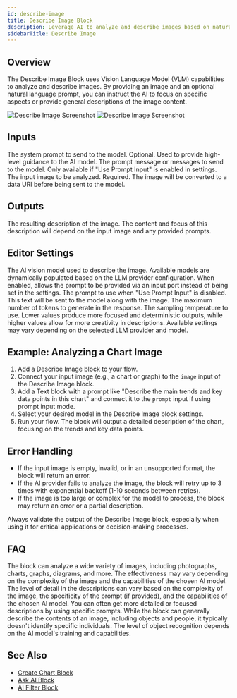 ```yaml
---
id: describe-image
title: Describe Image Block
description: Leverage AI to analyze and describe images based on natural language prompts
sidebarTitle: Describe Image
---
```


## Overview

The Describe Image Block uses Vision Language Model (VLM) capabilities to analyze and describe images. By providing an image and an optional natural language prompt, you can instruct the AI to focus on specific aspects or provide general descriptions of the image content.
<Frame>
  <img src="/block-reference/assets/describe_image_light.png" alt="Describe Image Screenshot" className="block dark:hidden" />
  <img src="/block-reference/assets/describe_image_dark.png" alt="Describe Image Screenshot" className="hidden dark:block" />
</Frame>

## Inputs

<ParamField path="systemPrompt" type="string">
  The system prompt to send to the model. Optional. Used to provide high-level guidance to the AI model.
</ParamField>

<ParamField path="prompt" type="chat-message | chat-message[]">
  The prompt message or messages to send to the model. Only available if "Use Prompt Input" is enabled in settings.
</ParamField>

<ParamField path="image" type="image" required>
  The input image to be analyzed. Required. The image will be converted to a data URI before being sent to the model.
</ParamField>

## Outputs

<ResponseField name="output" type="string">
  The resulting description of the image. The content and focus of this description will depend on the input image and any provided prompts.
</ResponseField>

## Editor Settings

<ParamField path="model" type="string" default="gpt-4o">
  The AI vision model used to describe the image. Available models are dynamically populated based on the LLM provider configuration.
</ParamField>

<ParamField path="usePromptInput" type="boolean" default={false}>
  When enabled, allows the prompt to be provided via an input port instead of being set in the settings.
</ParamField>

<ParamField path="prompt" type="string" default="Describe the image in detail. If the image is a chart, provide an overview of the data and any trends or insights. If the image is of anything else, describe the content of the image.">
  The prompt to use when "Use Prompt Input" is disabled. This text will be sent to the model along with the image.
</ParamField>

<ParamField path="maxTokens" type="number" default={2048}>
  The maximum number of tokens to generate in the response.
</ParamField>

<ParamField path="temperature" type="number" default={0}>
  The sampling temperature to use. Lower values produce more focused and deterministic outputs, while higher values allow for more creativity in descriptions.
</ParamField>

<Note>
  Available settings may vary depending on the selected LLM provider and model.
</Note>

## Example: Analyzing a Chart Image

1. Add a Describe Image block to your flow.
2. Connect your input image (e.g., a chart or graph) to the `image` input of the Describe Image block.
3. Add a Text block with a prompt like "Describe the main trends and key data points in this chart" and connect it to the `prompt` input if using prompt input mode.
4. Select your desired model in the Describe Image block settings.
5. Run your flow. The block will output a detailed description of the chart, focusing on the trends and key data points.

## Error Handling

- If the input image is empty, invalid, or in an unsupported format, the block will return an error.
- If the AI provider fails to analyze the image, the block will retry up to 3 times with exponential backoff (1-10 seconds between retries).
- If the image is too large or complex for the model to process, the block may return an error or a partial description.

<Warning>
  Always validate the output of the Describe Image block, especially when using it for critical applications or decision-making processes.
</Warning>

## FAQ

<AccordionGroup>
  <Accordion title="What types of images can the Describe Image block analyze?">
    The block can analyze a wide variety of images, including photographs, charts, graphs, diagrams, and more. The effectiveness may vary depending on the complexity of the image and the capabilities of the chosen AI model.
  </Accordion>

  <Accordion title="How detailed are the image descriptions?">
    The level of detail in the descriptions can vary based on the complexity of the image, the specificity of the prompt (if provided), and the capabilities of the chosen AI model. You can often get more detailed or focused descriptions by using specific prompts.
  </Accordion>

  <Accordion title="Can the Describe Image block identify specific objects or people in images?">
    While the block can generally describe the contents of an image, including objects and people, it typically doesn't identify specific individuals. The level of object recognition depends on the AI model's training and capabilities.
  </Accordion>
</AccordionGroup>

## See Also

- [Create Chart Block](/block-reference/ai/create-chart)
- [Ask AI Block](/block-reference/ai/ask-ai)
- [AI Filter Block](/block-reference/ai/ai-filter)
